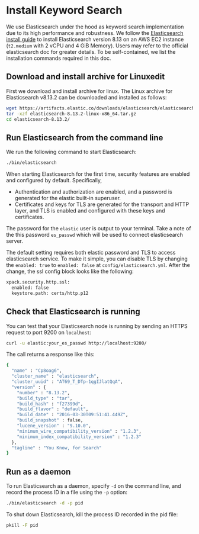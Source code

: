 # Install Keyword Search

We use Elasticsearch under the hood as keyword search implementation due to its high performance and robustness. We follow the [Elasticsearch install guide](https://www.elastic.co/guide/en/elasticsearch/reference/current/targz.html) to install Elasticsearch version 8.13 on an AWS EC2 instance (`t2.medium` with 2 vCPU and 4 GiB Memory). Users may refer to the official elasticsearch doc for greater details. To be self-contained, we list the installation commands required in this doc.

## Download and install archive for Linuxedit

First we download and install archive for linux. The Linux archive for Elasticsearch v8.13.2 can be downloaded and installed as follows:

```bash
wget https://artifacts.elastic.co/downloads/elasticsearch/elasticsearch-8.13.2-linux-x86_64.tar.gz
tar -xzf elasticsearch-8.13.2-linux-x86_64.tar.gz
cd elasticsearch-8.13.2/
```
## Run Elasticsearch from the command line

We run the following command to start Elasticsearch:

```bash
./bin/elasticsearch
```

When starting Elasticsearch for the first time, security features are enabled and configured by default. Specifically,

- Authentication and authorization are enabled, and a password is generated for the elastic built-in superuser.
- Certificates and keys for TLS are generated for the transport and HTTP layer, and TLS is enabled and configured with these keys and certificates.

The password for the `elastic` user is output to your terminal. Take a note of the this password `es_passwd` which will be used to connect elasticsearch server.

The default setting requires both elastic password and TLS to access elasticsearch service. To make it simple, you can disable TLS by changing the `enabled: true` to `enabled: false` at `config/elasticsearch.yml`. After the change, the ssl config block looks like the following:

```bash
xpack.security.http.ssl:
  enabled: false
  keystore.path: certs/http.p12
```

## Check that Elasticsearch is running

You can test that your Elasticsearch node is running by sending an HTTPS request to port 9200 on `localhost`:

```bash
curl -u elastic:your_es_passwd http://localhost:9200/
```

The call returns a response like this:

```bash
{
  "name" : "Cp8oag6",
  "cluster_name" : "elasticsearch",
  "cluster_uuid" : "AT69_T_DTp-1qgIJlatQqA",
  "version" : {
    "number" : "8.13.2",
    "build_type" : "tar",
    "build_hash" : "f27399d",
    "build_flavor" : "default",
    "build_date" : "2016-03-30T09:51:41.449Z",
    "build_snapshot" : false,
    "lucene_version" : "9.10.0",
    "minimum_wire_compatibility_version" : "1.2.3",
    "minimum_index_compatibility_version" : "1.2.3"
  },
  "tagline" : "You Know, for Search"
}
```

## Run as a daemon

To run Elasticsearch as a daemon, specify `-d` on the command line, and record the process ID in a file using the `-p` option:

```bash
./bin/elasticsearch -d -p pid
```

To shut down Elasticsearch, kill the process ID recorded in the pid file:
```bash
pkill -F pid
```
